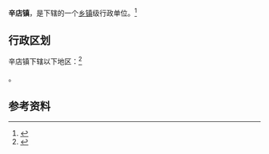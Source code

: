 {{中国乡级行政区|37/14/82/103/000}}

'''辛店镇'''，是{{PRC admin/fullname|37/14/82/103/000|3}}下辖的一个[[乡镇|乡镇]]级行政单位。<ref>{{PRC admin/ref sgc|{{PRC admin/parent|37/14/82/103/000}}}}</ref>

== 行政区划 ==

辛店镇下辖以下地区：<ref>{{PRC admin/ref sgc|37/14/82/103/000}}</ref>

{{PRC admin/children|37/14/82/103/000}}。

== 参考资料 ==

{{reflist}}

{{行政区划小作品}}
{{PRC admin/navcat|37/14/82/103/000}}